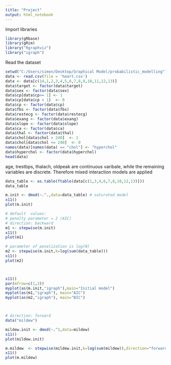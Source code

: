 ```yaml
---
title: "Project"
output: html_notebook
---
```


Import libraries
```r
library(gRbase)
library(gRim)
library("Rgraphviz")
library("igraph")
```

Read the dataset
```r
setwd("C:/Users/simon/Desktop/Graphical Model/probabilistic_modelling")
data <- read.csv(file = 'heart.csv')
data <- data[c(14,1,2,3,4,5,6,7,8,9,10,11,12,13)]
data$target <- factor(data$target)
data$sex <- factor(data$sex)
data$cp[data$cp>= 1] <- 1
data$cp[data$cp < 1]  <- 0
data$cp <- factor(data$cp)
data$fbs <- factor(data$fbs)
data$restecg <- factor(data$restecg)
data$exang <- factor(data$exang)
data$slope <- factor(data$slope)
data$ca <- factor(data$ca)
data$thal <- factor(data$thal)
data$chol[data$chol > 240]  <- 1
data$chol[data$chol <= 240]  <- 0
names(data)[names(data) == "chol"] <- "hyperchol"
data$hyperchol <- factor(data$hyperchol)
head(data)
```


age, trestbps, thalach, oldpeak are continuous varibale, while the remaining variables
are discrete. Therefore mixed interaction models are applied

```r
data_table <- as.table(ftable(data[c(1,3,4,6,7,8,10,12,13)]))
data_table
```

```r
m.init <- dmod(~.^.,data=data_table) # saturated model
x11()
plot(m.init)

# default  values:
# penalty parameter = 2 (AIC)
# direction: backward
m1 <- stepwise(m.init)
x11()
plot(m1)

# parameter of penalization is log(N)
m2 <- stepwise(m.init,k=log(sum(data_table)))
x11()
plot(m2)



x11()
par(mfrow=c(1,3))
myplot(as(m.init,"igraph"),main="Initial model")
myplot(as(m1,"igraph"), main="AIC")
myplot(as(m2,"igraph"), main="BIC")



# direction: forward
data("mildew")

mildew.init <- dmod(~.^1,data=mildew)
x11()
plot(mildew.init)

m.mildew  <- stepwise(mildew.init,k=log(sum(mildew)),direction="forward",details=1)
x11()
plot(m.mildew)

```

```r


```

```r

```

```r


```


